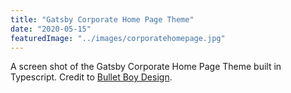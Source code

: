```yaml
---
title: "Gatsby Corporate Home Page Theme"
date: "2020-05-15"
featuredImage: "../images/corporatehomepage.jpg"
---
```

A screen shot of the Gatsby Corporate Home Page Theme built in Typescript. Credit to [Bullet Boy Design](http://bulletboydesign.com/). 
